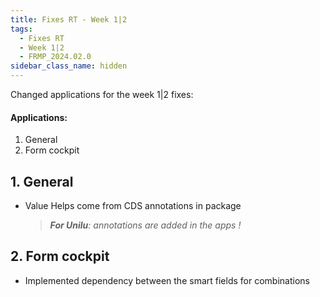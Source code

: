 ```yaml
---
title: Fixes RT - Week 1|2
tags:
  - Fixes RT
  - Week 1|2
  - FRMP_2024.02.0
sidebar_class_name: hidden
---
```


Changed applications for the week 1|2 fixes:

#### Applications:

1. General
2. Form cockpit

## 1. General

- Value Helps come from CDS annotations in package
    > _**For Unilu**: annotations are added in the apps !_

## 2. Form cockpit

- Implemented dependency between the smart fields for combinations

